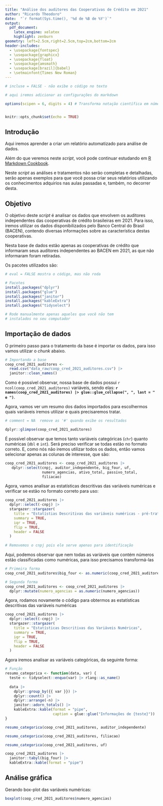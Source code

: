 ```yaml
---
title: "Análise dos auditores das Cooperativas de Crédito em 2021"
author: "Ricardo Theodoro"
date:  "`r format(Sys.time(), '%d de %B de %Y')`"
output: 
  pdf_document:
    latex_engine: xelatex
    highlight: zenburn
geometry: left=2.5cm,right=2.5cm,top=2cm,bottom=2cm
header-includes:
  - \usepackage{fontspec}
  - \usepackage{graphicx}
  - \usepackage{float}
  - \usepackage{amsmath}
  - \usepackage[brazil]{babel}
  - \setmainfont{Times New Roman}
---
```


```r
# incluse = FALSE - não exibe o código no texto

# aqui iremos adicionar as configurações do markdown

options(scipen = 6, digits = 4) # Transforma notação científica em número inteiro


knitr::opts_chunk$set(echo = TRUE)
```

## Introdução

Aqui iremos aprender a criar um relatório automatizado para análise de dados.

Além do que veremos neste *script*, você pode continuar estudando em [R Markdown Cookbook](https://bookdown.org/yihui/rmarkdown-cookbook/).

Neste *script* as análises e tratamentos não serão completas e detalhadas, serão apenas exemplos para que você possa criar seus relatórios utilizando os conhecimentos adquirios nas aulas passadas e, também, no decorrer desta.

## Objetivo

O objetivo deste *script* é analisar os dados que envolvem os auditores independentes das cooperativas de crédito brasileiras em 2021. Para isso, iremos utilizar os dados disponibilizados pelo Banco Central do Brasil (BACEN), contendo diversas informações sobre as característica destas cooperativas.

Nesta base de dados estão apenas as cooperativas de crédito que informaram seus auditores independentes ao BACEN em 2021, as que não informaram foram retiradas.

Os pacotes utilizados são:

```r

# eval = FALSE mostra o código, mas não roda

# Pacotes
install.packages("dplyr")
install.packages("glue")
install.packages("janitor")
install.packages("kableExtra")
install.packages("tidyselect")

# Rode manualmente apenas aqueles que você não tem
# instalados no seu computador

```

## Importação de dados

O primeiro passo para o tratamento da base é importar os dados, para isso vamos utilizar o *chunk* abaixo.

```r

# Importando a base
coop_cred_2021_auditores <-
  read.csv("data_raw/coop_cred_2021_auditores.csv") |>
  janitor::clean_names()

```

Como é possível observar, nossa base de dados possui `r ncol(coop_cred_2021_auditores)` variáveis, sendo elas: **`r names(coop_cred_2021_auditores) |> glue::glue_collapse(", ", last = " e ")`**.

Agora, vamos ver um resumo dos dados importados para escolhermos quais variáveis iremos utilizar e quais precisaremos tratar.

```r
# comment = NA  remove as '#' quando exibe os resultados

dplyr::glimpse(coop_cred_2021_auditores)

```

É possível observar que temos tanto variáveis categóricas (`chr`) quanto numéricas (`dbl` e `int`). Será preciso verificar se todas estão no formato correto. E, como nós não iremos utilizar todos os dados, então vamos selecionar apenas as colunas de interesse, que são:

```r

coop_cred_2021_auditores <- coop_cred_2021_auditores |>
   dplyr::select(cnpj, auditor_independente, big_four, uf,
                 numero_agencias, ativo_total, passivo_total,
                 filiacao)

```

Agora, vamos analisar as estatísticas descritivas das variáveis numéricas e verificar se estão no formato correto para uso:

```r

coop_cred_2021_auditores |>
  dplyr::select(-cnpj) |>
  stargazer::stargazer(
    title = "Estatístias Descritivas das variáveis numéricas - pré-tratamento",
    summary = TRUE,
    iqr = TRUE,
    flip = TRUE,
    header = FALSE
  )
  
# Removemos o cnpj pois ele serve apenas para identificação

```

Aqui, podemos observar que nem todas as variáveis que contém números estão classificadas como numéricas, para isso precisamos transformá-las

```r

# Primeira forma
coop_cred_2021_auditores$big_four <- as.numeric(coop_cred_2021_auditores$big_four)

# Segunda forma
coop_cred_2021_auditores <- coop_cred_2021_auditores |>
  dplyr::mutate(numero_agencias = as.numeric(numero_agencias))

```

Agora, rodamos novamente o código para obtermos as estatísticas descritivas das variáveis numéricas

```r

coop_cred_2021_auditores |>
  dplyr::select(-cnpj) |>
  stargazer::stargazer(
    title = "Estatísticas Descritivas das Variáveis Numéricas",
    summary = TRUE,
    iqr = TRUE,
    flip = TRUE,
    header = FALSE
  )

```


Agora iremos analisar as variáveis categóricas, da seguinte forma:

```r

# Função
resumo_categorica <- function(data, var) {
  teste <- tidyselect::enquo(var) |> rlang::as_name()
  
  data |>
    dplyr::group_by({{ var }}) |>
    dplyr::count() |>
    dplyr::arrange(-n) |>
    janitor::adorn_totals() |> 
    kableExtra::kable(format = "pipe", 
                      caption = glue::glue("Informações de {teste}"))
}

resumo_categorica(coop_cred_2021_auditores, auditor_independente) 

resumo_categorica(coop_cred_2021_auditores, filiacao)

resumo_categorica(coop_cred_2021_auditores, uf)

coop_cred_2021_auditores |> 
  janitor::tabyl(big_four) |> 
  kableExtra::kable(format = "pipe")

```

## Análise gráfica


Gerando box-plot das variáveis numéricas:

```r

boxplot(coop_cred_2021_auditores$numero_agencias)


```



